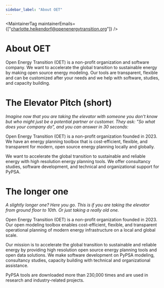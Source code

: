 ```yaml
---
sidebar_label: "About OET"
---
```



<MaintainerTag maintainerEmails={["charlotte.heikendorf@openenergytransition.org"]} />

# About OET

<ControlledDocBanner />

Open Energy Transition (OET) is a non-profit organization and software company. We want to accelerate the global transition to sustainable energy by making open source energy modeling. Our tools are transparent, flexible and can be customized after your needs and we help with software, studies, and capacity building. 


# The Elevator Pitch (short)
<i>Imagine now that you are taking the elevator with someone you don't know but who might just be a potential partner or customer. They ask: "So what does your company do", and you can answer in 30 seconds:</i>

Open Energy Transition (OET) is a non-profit organization founded in 2023. We have an energy planning toolbox that is cost-efficient, flexible, and transparent for modern, open source energy planning locally and globally.

We want to accelerate the global transition to sustainable and reliable energy with high resolution energy planning tools. We offer consultancy studies, software development, and technical and organizational support for PyPSA.



# The longer one
<i>A slightly longer one? Here you go. This is if you are taking the elevator from ground floor to 10th. Or just taking a really old one.</i>

Open Energy Transition (OET) is a non-profit organization founded in 2023. Our open modeling toolbox enables cost-efficient, flexible, and transparent operational planning of modern energy infrastructure on a local and global scale.

Our mission is to accelerate the global transition to sustainable and reliable energy by providing high resolution open source energy planning tools and open data solutions. We make software development on PyPSA modeling, consultancy studies, capacity building with technical and organizational assistance. 

PyPSA tools are downloaded more than 230,000 times and are used in research and industry-related projects.

